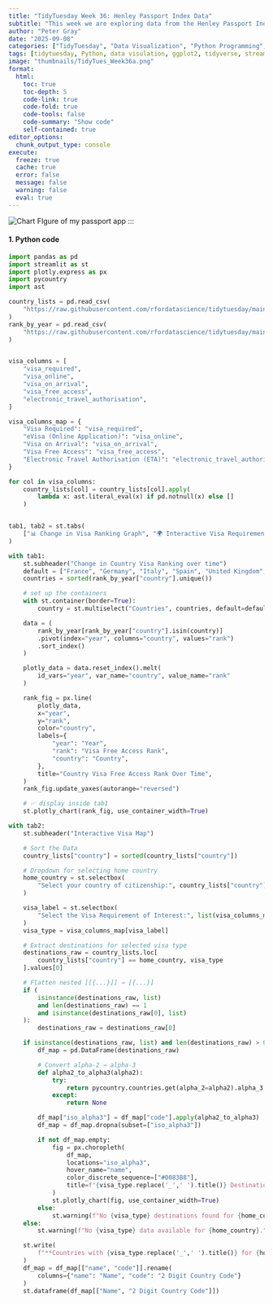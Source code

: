 ```yaml
---
title: "TidyTuesday Week 36: Henley Passport Index Data"
subtitle: "This week we are exploring data from the Henley Passport Index API. The Henley Passport Index is produced by Henley & Partners and captures the number of countries to which travelers in possession of each passport in the world may enter visa free."
author: "Peter Gray"
date: "2025-09-08" 
categories: ["TidyTuesday", "Data Visualization", "Python Programming", "2025", "streamlit", "dashboard"]
tags: [tidytuesday, Python, data visulation, ggplot2, tidyverse, streamlit, dashboard]
image: "thumbnails/TidyTues_Week36a.png"
format:
  html:
    toc: true
    toc-depth: 5
    code-link: true
    code-fold: true
    code-tools: false
    code-summary: "Show code"
    self-contained: true
editor_options: 
  chunk_output_type: console
execute: 
  freeze: true                                                  
  cache: true                                                   
  error: false
  message: false
  warning: false
  eval: true
---
```


![Chart](thumbnails/TidyTues_Week36a.png){#fig-singlechart}
FIgure of my passport app
:::

#### 1. Python code

```python
import pandas as pd
import streamlit as st
import plotly.express as px
import pycountry
import ast

country_lists = pd.read_csv(
    "https://raw.githubusercontent.com/rfordatascience/tidytuesday/main/data/2025/2025-09-09/country_lists.csv"
)
rank_by_year = pd.read_csv(
    "https://raw.githubusercontent.com/rfordatascience/tidytuesday/main/data/2025/2025-09-09/rank_by_year.csv"
)


visa_columns = [
    "visa_required",
    "visa_online",
    "visa_on_arrival",
    "visa_free_access",
    "electronic_travel_authorisation",
]

visa_columns_map = {
    "Visa Required": "visa_required",
    "eVisa (Online Application)": "visa_online",
    "Visa on Arrival": "visa_on_arrival",
    "Visa Free Access": "visa_free_access",
    "Electronic Travel Authorisation (ETA)": "electronic_travel_authorisation",
}

for col in visa_columns:
    country_lists[col] = country_lists[col].apply(
        lambda x: ast.literal_eval(x) if pd.notnull(x) else []
    )


tab1, tab2 = st.tabs(
    ["📊 Change in Visa Ranking Graph", "🌍 Interactive Visa Requirements Map"]
)

with tab1:
    st.subheader("Change in Country Visa Ranking over time")
    default = ["France", "Germany", "Italy", "Spain", "United Kingdom", "United States"]
    countries = sorted(rank_by_year["country"].unique())

    # set up the containers
    with st.container(border=True):
        country = st.multiselect("Countries", countries, default=default)

    data = (
        rank_by_year[rank_by_year["country"].isin(country)]
        .pivot(index="year", columns="country", values="rank")
        .sort_index()
    )

    plotly_data = data.reset_index().melt(
        id_vars="year", var_name="country", value_name="rank"
    )

    rank_fig = px.line(
        plotly_data,
        x="year",
        y="rank",
        color="country",
        labels={
            "year": "Year",
            "rank": "Visa Free Access Rank",
            "country": "Country",
        },
        title="Country Visa Free Access Rank Over Time",
    )
    rank_fig.update_yaxes(autorange="reversed")

    # ✅ display inside tab1
    st.plotly_chart(rank_fig, use_container_width=True)

with tab2:
    st.subheader("Interactive Visa Map")

    # Sort the Data
    country_lists["country"] = sorted(country_lists["country"])

    # Dropdown for selecting home country
    home_country = st.selectbox(
        "Select your country of citizenship:", country_lists["country"]
    )

    visa_label = st.selectbox(
        "Select the Visa Requirement of Interest:", list(visa_columns_map.keys())
    )
    visa_type = visa_columns_map[visa_label]

    # Extract destinations for selected visa type
    destinations_raw = country_lists.loc[
        country_lists["country"] == home_country, visa_type
    ].values[0]

    # Flatten nested [[{...}]] → [{...}]
    if (
        isinstance(destinations_raw, list)
        and len(destinations_raw) == 1
        and isinstance(destinations_raw[0], list)
    ):
        destinations_raw = destinations_raw[0]

    if isinstance(destinations_raw, list) and len(destinations_raw) > 0:
        df_map = pd.DataFrame(destinations_raw)

        # Convert alpha-2 → alpha-3
        def alpha2_to_alpha3(alpha2):
            try:
                return pycountry.countries.get(alpha_2=alpha2).alpha_3
            except:
                return None

        df_map["iso_alpha3"] = df_map["code"].apply(alpha2_to_alpha3)
        df_map = df_map.dropna(subset=["iso_alpha3"])

        if not df_map.empty:
            fig = px.choropleth(
                df_map,
                locations="iso_alpha3",
                hover_name="name",
                color_discrete_sequence=["#0083B8"],
                title=f"{visa_type.replace('_',' ').title()} Destinations for {home_country}",
            )
            st.plotly_chart(fig, use_container_width=True)
        else:
            st.warning(f"No {visa_type} destinations found for {home_country}.")
    else:
        st.warning(f"No {visa_type} data available for {home_country}.")

    st.write(
        f"**Countries with {visa_type.replace('_',' ').title()} for {home_country}:**"
    )
    df_map = df_map[["name", "code"]].rename(
        columns={"name": "Name", "code": "2 Digit Country Code"}
    )
    st.dataframe(df_map[["Name", "2 Digit Country Code"]])



```
